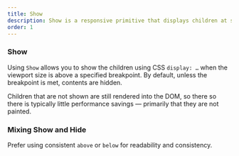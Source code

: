 ```yaml
---
title: Show
description: Show is a responsive primitive that displays children at specified breakpoints
order: 1
---
```




<CodeDocsHeader
	name="@atlaskit/primitives"
	repository="https://bitbucket.org/atlassian/atlassian-frontend-mirror"
	directoryName="primitives"
/>

### Show

Using `Show` allows you to show the children using CSS `display: …` when the viewport size is above
a specified breakpoint. By default, unless the breakpoint is met, contents are hidden.

Children that are not shown are still rendered into the DOM, so there so there is typically little
performance savings — primarily that they are not painted.

<Example Component={ShowExample} packageName="@atlaskit/primitives/responsive" />

### Mixing Show and Hide

Prefer using consistent `above` or `below` for readability and consistency.

<Example Component={ShowHideExample} packageName="@atlaskit/primitives/responsive" />
